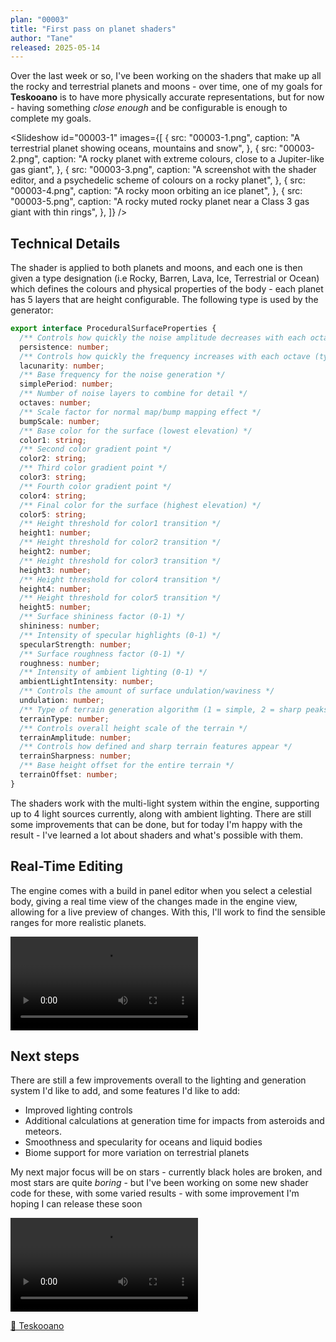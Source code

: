 ```yaml
---
plan: "00003"
title: "First pass on planet shaders"
author: "Tane"
released: 2025-05-14
---
```



Over the last week or so, I've been working on the shaders that make up
all the rocky and terrestrial planets and moons - over time, one of my
goals for **Teskooano** is to have more physically accurate representations,
but for now - having something _close enough_ and be configurable is enough
to complete my goals.

<Slideshow
  id="00003-1"
  images={[
    {
      src: "00003-1.png",
      caption: "A terrestrial planet showing oceans, mountains and snow",
    },
    {
      src: "00003-2.png",
      caption:
        "A rocky planet with extreme colours, close to a Jupiter-like gas giant",
    },
    {
      src: "00003-3.png",
      caption:
        "A screenshot with the shader editor, and a psychedelic scheme of colours on a rocky planet",
    },
    {
      src: "00003-4.png",
      caption: "A rocky moon orbiting an ice planet",
    },
    {
      src: "00003-5.png",
      caption:
        "A rocky muted rocky planet near a Class 3 gas giant with thin rings",
    },
  ]}
/>

## Technical Details

The shader is applied to both planets and moons, and each one is then given a type
designation (i.e Rocky, Barren, Lava, Ice, Terrestrial or Ocean) which defines the
colours and physical properties of the body - each planet has 5 layers that are
height configurable. The following type is used by the generator:

```ts
export interface ProceduralSurfaceProperties {
  /** Controls how quickly the noise amplitude decreases with each octave (0-1) */
  persistence: number;
  /** Controls how quickly the frequency increases with each octave (typically > 1) */
  lacunarity: number;
  /** Base frequency for the noise generation */
  simplePeriod: number;
  /** Number of noise layers to combine for detail */
  octaves: number;
  /** Scale factor for normal map/bump mapping effect */
  bumpScale: number;
  /** Base color for the surface (lowest elevation) */
  color1: string;
  /** Second color gradient point */
  color2: string;
  /** Third color gradient point */
  color3: string;
  /** Fourth color gradient point */
  color4: string;
  /** Final color for the surface (highest elevation) */
  color5: string;
  /** Height threshold for color1 transition */
  height1: number;
  /** Height threshold for color2 transition */
  height2: number;
  /** Height threshold for color3 transition */
  height3: number;
  /** Height threshold for color4 transition */
  height4: number;
  /** Height threshold for color5 transition */
  height5: number;
  /** Surface shininess factor (0-1) */
  shininess: number;
  /** Intensity of specular highlights (0-1) */
  specularStrength: number;
  /** Surface roughness factor (0-1) */
  roughness: number;
  /** Intensity of ambient lighting (0-1) */
  ambientLightIntensity: number;
  /** Controls the amount of surface undulation/waviness */
  undulation: number;
  /** Type of terrain generation algorithm (1 = simple, 2 = sharp peaks, 3 = sharp valleys) */
  terrainType: number;
  /** Controls overall height scale of the terrain */
  terrainAmplitude: number;
  /** Controls how defined and sharp terrain features appear */
  terrainSharpness: number;
  /** Base height offset for the entire terrain */
  terrainOffset: number;
}
```

The shaders work with the multi-light system within the engine, supporting up to 4 light
sources currently, along with ambient lighting. There are still some improvements that
can be done, but for today I'm happy with the result - I've learned a lot about shaders
and what's possible with them.

## Real-Time Editing

The engine comes with a build in panel editor when you select a celestial body, giving
a real time view of the changes made in the engine view, allowing for a live preview of
changes. With this, I'll work to find the sensible ranges for more realistic planets.

<video controls>
  <source src="/plan/00003/00003-1.webm" type="video/webm" />
</video>

## Next steps

There are still a few improvements overall to the lighting and generation system I'd like
to add, and some features I'd like to add:

- Improved lighting controls
- Additional calculations at generation time for impacts from asteroids and meteors.
- Smoothness and specularity for oceans and liquid bodies
- Biome support for more variation on terrestrial planets

My next major focus will be on stars - currently black holes are broken, and most stars
are quite _boring_ - but I've been working on some new shader code for these, with some
varied results - with some improvement I'm hoping I can release these soon

<video controls>
  <source src="/plan/00003/00003-2.webm" type="video/webm" />
</video>

[🔭 Teskooano](https://teskooano.space/teskooano)
